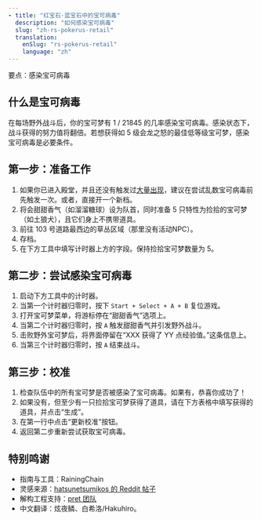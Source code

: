 ```yaml
---
- title: "红宝石·蓝宝石中的宝可病毒"
  description: "如何感染宝可病毒"
  slug: "zh-rs-pokerus-retail"
  translation:
    enSlug: "rs-pokerus-retail"
    language: "zh"
---
```


<Gist>要点：感染宝可病毒</Gist>

## 什么是宝可病毒

在每场野外战斗后，你的宝可梦有 1 / 21845 的几率感染宝可病毒。感染状态下，战斗获得的努力值将翻倍。若想获得如 5 级会龙之怒的最佳低等级宝可梦，感染宝可病毒是必要条件。

## 第一步：准备工作

1. 如果你已进入殿堂，并且还没有触发过[大量出现](https://bulbapedia.bulbagarden.net/wiki/Mass_outbreak#Generation_III)，建议在尝试乱数宝可病毒前先触发一次。或者，直接开一个新档。
2. 将会甜甜香气（如溜溜糖球）设为队首，同时准备 5 只特性为捡拾的宝可梦（如土狼犬），且它们身上不携带道具。
3. 前往 103 号道路最西边的草丛区域（那里没有活动NPC）。
4. 存档。
5. 在下方工具中填写计时器上方的字段。保持捡拾宝可梦数量为 5。

## 第二步：尝试感染宝可病毒

1. 启动下方工具中的计时器。
2. 当第一个计时器归零时，按下 `Start + Select + A + B` 复位游戏。
3. 打开宝可梦菜单，将游标停在“甜甜香气”选项上。
4. 当第二个计时器归零时，按 `A` 触发甜甜香气并引发野外战斗。
5. 击败野外宝可梦后，将界面停留在“XXX 获得了 YY 点经验值。”这条信息上。
6. 当第三个计时器归零时，按 `A` 结束战斗。

## 第三步：校准

1. 检查队伍中的所有宝可梦是否被感染了宝可病毒。如果有，恭喜你成功了！
2. 如果没有，但至少有一只捡拾宝可梦获得了道具，请在下方表格中填写获得的道具，并点击“生成”。
3. 在第一行中点击“更新校准”按钮。
4. 返回第二步重新尝试获取宝可病毒。

<Gen3Pokerus />

## 特别鸣谢

- 指南与工具：RainingChain
- 灵感来源：[hatsunetsumikos 的 Reddit 帖子](https://www.reddit.com/r/pokemonrng/comments/xgx146/gen3_pokerus_rng_guide_for_retail/)
- 解构工程支持：[pret 团队](https://github.com/pret)
- 中文翻译：炫夜鳞、白希洛/Hakuhiro。
